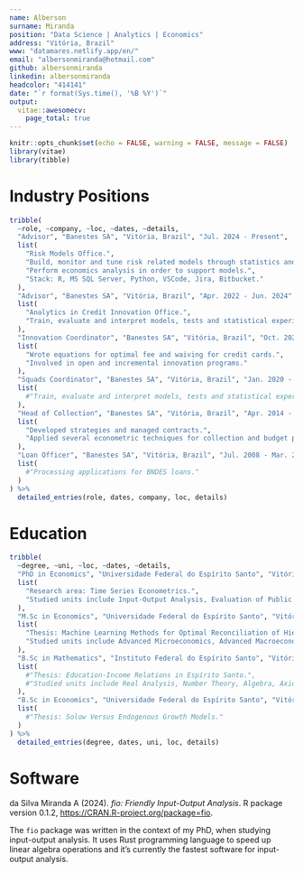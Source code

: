 ```yaml
---
name: Alberson
surname: Miranda
position: "Data Science | Analytics | Economics"
address: "Vitória, Brazil"
www: "datamares.netlify.app/en/"
email: "albersonmiranda@hotmail.com"
github: albersonmiranda
linkedin: albersonmiranda
headcolor: "414141"
date: "`r format(Sys.time(), '%B %Y')`"
output: 
  vitae::awesomecv:
    page_total: true
---
```


```r
knitr::opts_chunk$set(echo = FALSE, warning = FALSE, message = FALSE)
library(vitae)
library(tibble)
```

# Industry Positions

```r
tribble(
  ~role, ~company, ~loc, ~dates, ~details,
  "Advisor", "Banestes SA", "Vitória, Brazil", "Jul. 2024 - Present",
  list(
    "Risk Models Office.",
    "Build, monitor and tune risk related models through statistics and machine learning (credit, liquidity, market, stress etc.)",
    "Perform economics analysis in order to support models.",
    "Stack: R, MS SQL Server, Python, VSCode, Jira, Bitbucket."
  ),
  "Advisor", "Banestes SA", "Vitória, Brazil", "Apr. 2022 - Jun. 2024",
  list(
    "Analytics in Credit Innovation Office.",
    "Train, evaluate and interpret models, tests and statistical experiments to assist in the decision making and data-related products."
  ),
  "Innovation Coordinator", "Banestes SA", "Vitória, Brazil", "Oct. 2021 - Mar. 2022",
  list(
    "Wrote equations for optimal fee and waiving for credit cards.",
    "Involved in open and incremental innovation programs."
  ),
  "Squads Coordinator", "Banestes SA", "Vitória, Brazil", "Jan. 2020 - Sep. 2021",
  list(
    #"Train, evaluate and interpret models, tests and statistical experiments to assist in the decision making and data-related products."
  ),
  "Head of Collection", "Banestes SA", "Vitória, Brazil", "Apr. 2014 - Dec. 2019",
  list(
    "Developed strategies and managed contracts.",
    "Applied several econometric techniques for collection and budget planning."
  ),
  "Loan Officer", "Banestes SA", "Vitória, Brazil", "Jul. 2008 - Mar. 2014",
  list(
    #"Processing applications for BNDES loans."
  )
) %>%
  detailed_entries(role, dates, company, loc, details)
```

# Education

```r
tribble(
  ~degree, ~uni, ~loc, ~dates, ~details,
  "PhD in Economics", "Universidade Federal do Espírito Santo", "Vitória, Brazil", "Jan. 2024 - Present",
  list(
    "Research area: Time Series Econometrics.",
    "Studied units include Input-Output Analysis, Evaluation of Public Policies, Numerical Linear Algebra, Multivariate Methods for Data Analysis."
  ),
  "M.Sc in Economics", "Universidade Federal do Espírito Santo", "Vitória, Brazil", "Jan. 2022 - Dec. 2023",
  list(
    "Thesis: Machine Learning Methods for Optimal Reconciliation of Hierarchical and Grouped Time Series",
    "Studied units include Advanced Microeconomics, Advanced Macroeconomics, Advanced Econometrics, Time Series Analysis and Economics of Information, Culture and Knowledge."
  ),
  "B.Sc in Mathematics", "Instituto Federal do Espírito Santo", "Vitória, Brazil", "Fev. 2018 - Dec. 2023",
  list(
    #"Thesis: Education-Income Relations in Espírito Santo.",
    #"Studied units include Real Analysis, Number Theory, Algebra, Axiomatic Geometry, Linear Algebra, Statistics and Complex Calculus."
  ),
  "B.Sc in Economics", "Universidade Federal do Espírito Santo", "Vitória, Brazil", "Fev. 2007 - Dec. 2013",
  list(
    #"Thesis: Solow Versus Endogenous Growth Models."
  )
) %>%
  detailed_entries(degree, dates, uni, loc, details)
```

# Software

da Silva Miranda A (2024). _fio: Friendly Input-Output Analysis_. R package version 0.1.2, <https://CRAN.R-project.org/package=fio>.

The `fio` package was written in the context of my PhD, when studying input-output analysis. It uses Rust programming language to speed up linear algebra operations and it's currently the fastest software for input-output analysis.
